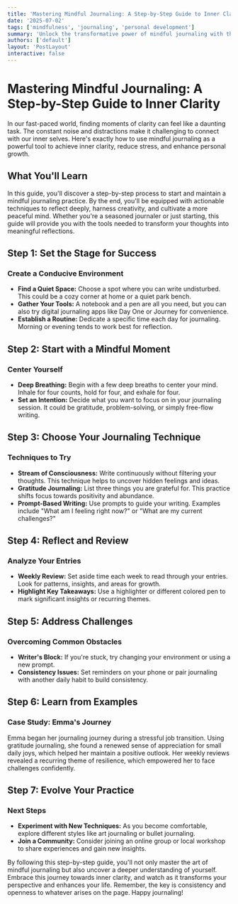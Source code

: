 ```yaml
---
title: 'Mastering Mindful Journaling: A Step-by-Step Guide to Inner Clarity'
date: '2025-07-02'
tags: ['mindfulness', 'journaling', 'personal development']
summary: 'Unlock the transformative power of mindful journaling with this comprehensive guide. Learn how to achieve inner clarity through structured reflection and creativity.'
authors: ['default']
layout: 'PostLayout'
interactive: false
---
```


# Mastering Mindful Journaling: A Step-by-Step Guide to Inner Clarity

In our fast-paced world, finding moments of clarity can feel like a daunting task. The constant noise and distractions make it challenging to connect with our inner selves. Here's exactly how to use mindful journaling as a powerful tool to achieve inner clarity, reduce stress, and enhance personal growth.

## What You'll Learn

In this guide, you'll discover a step-by-step process to start and maintain a mindful journaling practice. By the end, you'll be equipped with actionable techniques to reflect deeply, harness creativity, and cultivate a more peaceful mind. Whether you're a seasoned journaler or just starting, this guide will provide you with the tools needed to transform your thoughts into meaningful reflections.

## Step 1: Set the Stage for Success

### Create a Conducive Environment

- **Find a Quiet Space:** Choose a spot where you can write undisturbed. This could be a cozy corner at home or a quiet park bench.
- **Gather Your Tools:** A notebook and a pen are all you need, but you can also try digital journaling apps like Day One or Journey for convenience.
- **Establish a Routine:** Dedicate a specific time each day for journaling. Morning or evening tends to work best for reflection.

## Step 2: Start with a Mindful Moment

### Center Yourself

- **Deep Breathing:** Begin with a few deep breaths to center your mind. Inhale for four counts, hold for four, and exhale for four.
- **Set an Intention:** Decide what you want to focus on in your journaling session. It could be gratitude, problem-solving, or simply free-flow writing.

## Step 3: Choose Your Journaling Technique

### Techniques to Try

- **Stream of Consciousness:** Write continuously without filtering your thoughts. This technique helps to uncover hidden feelings and ideas.
- **Gratitude Journaling:** List three things you are grateful for. This practice shifts focus towards positivity and abundance.
- **Prompt-Based Writing:** Use prompts to guide your writing. Examples include "What am I feeling right now?" or "What are my current challenges?"

## Step 4: Reflect and Review

### Analyze Your Entries

- **Weekly Review:** Set aside time each week to read through your entries. Look for patterns, insights, and areas for growth.
- **Highlight Key Takeaways:** Use a highlighter or different colored pen to mark significant insights or recurring themes.

## Step 5: Address Challenges

### Overcoming Common Obstacles

- **Writer's Block:** If you're stuck, try changing your environment or using a new prompt.
- **Consistency Issues:** Set reminders on your phone or pair journaling with another daily habit to build consistency.
  
## Step 6: Learn from Examples

### Case Study: Emma's Journey

Emma began her journaling journey during a stressful job transition. Using gratitude journaling, she found a renewed sense of appreciation for small daily joys, which helped her maintain a positive outlook. Her weekly reviews revealed a recurring theme of resilience, which empowered her to face challenges confidently.

## Step 7: Evolve Your Practice

### Next Steps

- **Experiment with New Techniques:** As you become comfortable, explore different styles like art journaling or bullet journaling.
- **Join a Community:** Consider joining an online group or local workshop to share experiences and gain new insights.

By following this step-by-step guide, you'll not only master the art of mindful journaling but also uncover a deeper understanding of yourself. Embrace this journey towards inner clarity, and watch as it transforms your perspective and enhances your life. Remember, the key is consistency and openness to whatever arises on the page. Happy journaling!